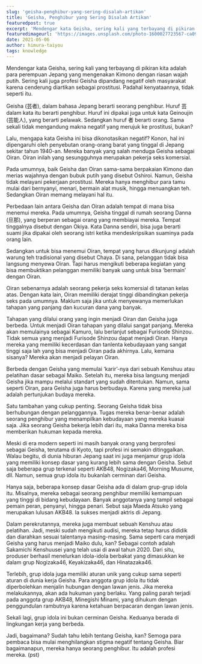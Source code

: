 ```yaml
---
slug: 'geisha-penghibur-yang-sering-disalah-artikan'
title: 'Geisha, Penghibur yang Sering Disalah Artikan'
featuredpost: true
excerpt: 'Mendengar kata Geisha, sering kali yang terbayang di pikiran kita adalah para perempuan Jepang yang mengenakan Kimono dengan riasan wajah putih.'
featuredimageurl: 'https://images.unsplash.com/photo-1600027723567-ca095700f2f1?ixid=MnwxMjA3fDB8MHxwaG90by1wYWdlfHx8fGVufDB8fHx8&ixlib=rb-1.2.1&auto=format&fit=crop&w=634&q=80'
date: 2021-05-06
author: himura-taiyou
tags: knowledge
---
```


Mendengar kata Geisha, sering kali yang terbayang di pikiran kita adalah para perempuan Jepang yang mengenakan Kimono dengan riasan wajah putih. Sering kali juga profesi Geisha dipandang negatif oleh masyarakat karena cenderung diartikan sebagai prostitusi. Padahal kenyataannya, tidak seperti itu.

Geisha (芸者), dalam bahasa Jepang berarti seorang penghibur. Huruf 芸 dalam kata itu berarti penghibur. Huruf ini dipakai juga untuk kata Geinoujin (芸能人), yang berarti pelawak. Sedangkan huruf 者 berarti orang. Sama sekali tidak mengandung makna negatif yang merujuk ke prostitusi, bukan?

Lalu, mengapa kata Geisha ini bisa dikonotasikan negatif? Konon, hal ini dipengaruhi oleh penyebutan orang-orang barat yang tinggal di Jepang sekitar tahun 1940-an. Mereka banyak yang salah menduga Geisha sebagai Oiran. Oiran inilah yang sesungguhnya merupakan pekerja seks komersial.

Pada umumnya, baik Geisha dan Oiran sama-sama berpakaian Kimono dan merias wajahnya dengan bubuk putih yang disebut Oshiroi. Namun, Geisha tidak melayani pekerjaan prostitusi. Mereka hanya menghibur para tamu mulai dari bernyanyi, menari, bermain alat musik, hingga menuangkan teh. Sedangkan Oiran memang melayani hal itu.

Perbedaan lain antara Geisha dan Oiran adalah tempat di mana bisa menemui mereka. Pada umumnya, Geisha tinggal di rumah seorang Danna (旦那), yang berperan sebagai orang yang membiayai mereka. Tempat tinggalnya disebut dengan Okiya. Kata Danna sendiri, bisa juga berarti suami jika dipakai oleh seorang istri ketika mendeskripsikan suaminya pada orang lain.

Sedangkan untuk bisa menemui Oiran, tempat yang harus dikunjungi adalah warung teh tradisional yang disebut Chaya. Di sana, pelanggan tidak bisa langsung menyewa Oiran. Tapi harus mengikuti beberapa kegiatan yang bisa membuktikan pelanggan memiliki banyak uang untuk bisa ‘bermain’ dengan Oiran.

Oiran sebenarnya adalah seorang pekerja seks komersial di tatanan kelas atas. Dengan kata lain, Oiran memiliki derajat tinggi dibandingkan pekerja seks pada umumnya. Maklum saja jika untuk menyewanya memerlukan tahapan yang panjang dan kucuran dana yang banyak.

Tahapan yang dilalui orang yang ingin menjadi Oiran dan Geisha juga berbeda. Untuk menjadi Oiran tahapan yang dilalui sangat panjang. Mereka akan memulainya sebagai Kamuro, lalu berlanjut sebagai Furisode Shinzou. Tidak semua yang menjadi Furisode Shinzou dapat menjadi Oiran. Hanya mereka yang memiliki kecerdasan dan tanlenta kebudayaan yang sangat tinggi saja lah yang bisa menjadi Oiran pada akhirnya. Lalu, kemana sisanya? Mereka akan menjadi pelayan Oiran.

Berbeda dengan Geisha yang memulai ‘karir’-nya dari sebuah Kenshuu atau pelatihan dasar sebagai Maiko. Setelah itu, mereka bisa langsung menjadi Geisha jika mampu melalui standart yang sudah ditentukan. Namun, sama seperti Oiran, para Geisha juga harus berbudaya. Karena yang mereka jual adalah pertunjukan budaya mereka.

Satu tambahan yang cukup penting. Seorang Geisha tidak bisa berhubungan dengan pelanggannya. Tugas mereka benar-benar adalah seorang penghibur yang menampilkan kebudayaan yang mereka kuasai saja. Jika seorang Geisha bekerja lebih dari itu, maka Danna mereka bisa memberikan hukuman kepada mereka.

Meski di era modern seperti ini masih banyak orang yang berprofesi sebagai Geisha, terutama di Kyoto, tapi profesi ini semakin ditinggalkan. Walau begitu, di dunia hiburan Jepang saat ini juga menjamur grup idola yang memiliki konsep dasar yang kurang lebih sama dengan Geisha. Sebut saja beberapa grup terkenal seperti AKB48, Nogizaka46, Morning Musume, dll. Namun, semua grup idola itu bukanlah cerminan dari Geisha.

Hanya saja, beberapa konsep dasar Geisha ada di dalam grup-grup idola itu. Misalnya, mereka sebagai seorang penghibur memiliki kemampuan yang tinggi di bidang kebudayaan. Banyak anggotanya yang tampil sebagai pemain peran, penyanyi, hingga penari. Sebut saja Maeda Atsuko yang merupakan lulusan AKB48. Ia sukses menjadi aktris di Jepang.

Dalam perekrutannya, mereka juga membuat sebuah Kenshuu atau pelatihan. Jadi, meski sudah mengikuti audisi, mereka tetap harus dididik dan diarahkan sesuai talentanya masing-masing. Sama seperti cara menjadi Geisha yang harus menjadi Maiko dulu, kan? Sebagai contoh adalah Sakamichi Kenshuusei yang telah usai di awal tahun 2020. Dari situ, produser berhasil menelurkan idola-idola berbakat yang dimasukkan ke dalam grup Nogizaka46, Keyakizaka46, dan Hinatazaka46.

Terlebih, grup idola juga memiliki aturan unik yang cukup sama seperti aturan di dunia kerja Geisha. Para anggota grup idola itu tidak diperbolehkan menjalin hubungan dengan lawan jenis. Jika mereka melakukannya, akan ada hukuman yang berlaku. Yang paling parah terjadi pada anggota grup AKB48, Minegishi Minami, yang dihukum dengan penggundulan rambutnya karena ketahuan berpacaran dengan lawan jenis.

Sekali lagi, grup idola ini bukan cerminan Geisha. Keduanya berada di lingkungan kerja yang berbeda.

Jadi, bagaimana? Sudah tahu lebih tentang Geisha, kan? Semoga para pembaca bisa mulai menghilangkan stigma negatif tentang Geisha. Biar bagaimanapun, mereka hanya seorang penghibur. Itu adalah profesi mereka. (pst)
